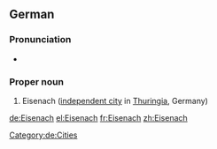 ==German==
{{wikipedia}}
{{wikipedia|lang=de}}

===Pronunciation===
* {{audio|De-Eisenach.ogg|Audio|lang=de}}

===Proper noun===
{{head|de|proper noun}}

# Eisenach ([[independent city]] in [[Thuringia]], Germany)

[[Category:de:Cities]]

[[de:Eisenach]]
[[el:Eisenach]]
[[fr:Eisenach]]
[[zh:Eisenach]]